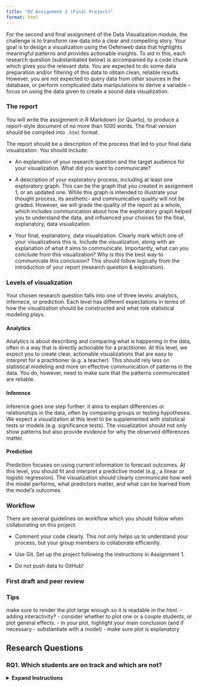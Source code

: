 ```yaml
---
title: "DV Assignment 2 (Final Project)"
format: html
---
```


For the second and final assignment of the Data Visualization module, the challenge is to transform raw data into a clear and compelling story. Your goal is to design a visualization using the Oefenweb data that highlights meaningful patterns and provides actionable insights. To aid in this, each research question (substantiated below) is accompanied by a code chunk which gives you the relevant data. You are expected to do some data preparation and/or filtering of this data to obtain clean, reliable results. However, you are not expected to query data from other sources in the database, or perform complicated data manipulations to derive a variable -- focus on using the data given to create a sound data visualization. 

### The report
You will write the assignment in R Markdown (or Quarto), to produce a report-style document of no more than 1000 words. The final version should be compiled into `.html` format. 

The report should be a description of the process that led to your final data visualization. You should include:  

-  An explanation of your research question and the target audience for your visualization. What did you want to communicate?  

-  A description of your exploratory process, including at least one exploratory graph. This can be the graph that you created in assignment 1, or an updated one. While this graph is intended to illustrate your thought process, its aesthetic- and communicative quality will not be graded. However, we will grade the quality of the report as a whole, which includes communication about how the exploratory graph helped you to understand the data, and influenced your choices for the final, explanatory, data visualization.  

-  Your final, explanatory, data visualization. Clearly mark which one of your visualizations this is. Include the visualization, along with an explanation of what it aims to communicate. Importantly, what can you conclude from this visualization? Why is this the best way to communicate this conclusion? This should follow logically from the introduction of your report (research question & exploration). 

### Levels of visualization
Your chosen research question falls into one of three levels: analytics, infernece, or prediction. Each level has different expectations in terms of how the visualization should be constructed and what role statistical modeling plays. 

#### Analytics
Analytics is about describing and comparing what is happening in the data, often in a way that is directly actionable for a practitioner. At this level, we expect you to create clear, actionable visualizations that are easy to interpret for a practitioner (e.g. a teacher). This should rely less on statistical modeling and more on effective communication of patterns in the data. You do, however, need to make sure that the patterns communicated are reliable. 

#### Inference
Inference goes one step further: it aims to explain differences or relationships in the data, often by comparing groups or testing hypotheses. We expect a visualization at this level to be supplemented with statistical tests or models (e.g. significance tests). The visualization should not only show patterns but also provide evidence for why the observed differences matter. 

#### Prediction 
Prediction focuses on using current information to forecast outcomes. At this level, you should fit and interpret a predictive model (e.g., a linear or logistic regression). The visualization should clearly communicate how well the model performs, what predictors matter, and what can be learned from the model's outcomes. 

### Workflow
There are several guidelines on workflow which you should follow when collaborating on this project: 

-  Comment your code clearly. This not only helps us to understand your process, but your group members to collaborate efficiently. 

-  Use Git. Set up the project following the instructions in Assignment 1. 

-  Do not push data to GitHub! 

### First draft and peer review


### Tips 
make sure to render the plot large enough so it is readable in the html. 
-   adding interactivity?
-   consider whether to plot one or a couple students, or plot general effects.
-   in your plot, highlight your main conclusion (and if necessary - substantiate with a model)
-   make sure plot is explanatory

## Research Questions

### RQ1. Which students are on track and which are not?
<details> 
<summary><strong>Expand Instructions</strong></summary>

**Level**: Analytics\

**Instruction:** Visualize the progress of the class within the four basic operation games: addition, subtraction, multiplication, division. It should be useful for the teacher; they should be able to efficiently derive which students are on track in each game and which are not. You can choose one of two ways to define progress in this context:

1.  *Population-based approach:* In the dataset, there is a variable called `q_score`. This is a metric which indicates how the student is performing, relative to the average performance within the same age group. For example, a q-score of 400 indicates that a child is performing equal to an average student in grade 4.

2.  *Within-class approach:* In the dataset, there is a variable called `new_user_domain_rating`. This is the raw ability score of the user within the respective game. Normalize this variable for the class within each game to visualize students’ performance relative to the class average.

```r
#| code-fold: true
#| code-summary: "Data:"

# SQL query here
```

::: {.callout-tip collapse="false"}
-   Think about how you will deal with children who have no or little data within a specifc domain. (How) will you visualize it? Is it reliable?

-   You do not need to worry about generalizibility to other classes. It should be relevant for the teacher to say something about their students' progress within the current class.
:::


### RQ2. What are the differences in playing behaviors between students that switch games a lot within a given session, compared to students who don't? 
<details> 
<summary><strong>Expand Instructions</strong></summary>

**Level:** Inference.  

**Instruction:** Define a high vs. low switcher by looking at the variables `n_different_games` and `duration`. Now, choose one or more of the following variables to relate to switching behavior:

1.  `mean_correct` \
2.  `n_skip` \
3.  `n_soft_quits` \
4.  `difficulty` (or `easy_ratio` / `medium_ratio` / `hard_ratio`) \
5.  `mean_rt` 

```r
#| code-fold: true
#| code-summary: "Data:"

# SQL query here
```

::: {.callout-tip collapse="false"}
-   After defining high/low switchers, it may be useful to look at individual users to get an idea of their playing patterns, before aggregating the data further.  

-   How will you filter the data to get reliable estimates of switching tendencies? 

-   Taking the perspective of the child playing the game, what could be an advantage of switching games often? What could be a disadvantage? Considering this perspective could help formulate your narrative. 
:::

### RQ3. How does post-error quitting differ between in-school and out-of-school practice? What might moderate these differences?
<details> 
<summary><strong>Expand Instructions</strong></summary>

**Level:** Inference

**Instruction:** It is possible that students' motivation differs depending on whether they play in a classroom setting or at home -- a question which we would like you to explore in the data. One way to operationalize motivation in Prowise Learn is post-error quitting. Post-error quitting refers to whether the game was ended prematurely after an error (`post_error_quit`). First, define a variable which indicates whether a student is playing in or out of school:

-  School times are between 8:30 and 15.00 on weekdays. Be aware of [school holidays](https://www.rijksoverheid.nl/onderwerpen/schoolvakanties/overzicht-schoolvakanties-per-schooljaar/overzicht-schoolvakanties-2025-2026)! These should be defined as out-of-school. 

Choose one or more of the following moderators for your final visualization: 

1.  `grade`
2.  Average `new_user_domain_q_score`  
3.  Average `quit` (this would define whether a student *generally* quits a lot, regardless of errors).  

```r
#| code-fold: true
#| code-summary: "Data:"

# SQL query here
# delete LG sessions
```

::: {.callout-tip collapse="false"}
-   We have two papers dealing with post-error quitting (although not specifically dealing with this question), read them here and here for inspiration! 

-   You can define errors as binary (error or correct) or sequential (n errors made in a row). 
:::


### RQ4. Can we predict how long a student will look at feedback from different student characteristics and/or play behavior?
<details> 
<summary><strong>Expand Instructions</strong></summary>

**Level:** Prediction

**Instruction:** Feedback looking time indicates the time that the feedback was displayed on the screen after a student encountered an error, skipped a response, or had a time-out. Whether or not students engage with the feedback they recieve can serve as important information, both for the developers at Prowise Learn (how do users engage with application features?), and for teachers (how do students engage in their learning process?). Here, you can choose between a number of different variables to add to a regression model:

1.  type of error (incorrect response, skipped response, time-out response). Factor this variable yourself. 
2.  `grade`
3.  `gender`
4.  `q_score`
5.  `difficulty`
6.  `show_coins`
7.  `response_time_in_milliseconds`
8.  application (language vs. math)

You can be selective or choose all variables. If you choose to omit certain variables, please explain why. If you differentiate between covariates and predictors, please argue your reasoning. 


```r
#| code-fold: true
#| code-summary: "Data:"

# SQL query here
# Delete LG sessions
# Delete correct responses 
# "Because the system automatically moves on to the next item after a correct response, we remove these responses."
```

::: {.callout-tip collapse="false"}
-   Some games have explicit feedback (feedback which gives more information than right or wrong) -- check this in the variable `informative_feedback`. Make sure you account for this somehow.  

-   It will be useful to start with an exploration about how children look at feedback. How is this variable distributed? Also examine it across games. 

-   Feedback looking time can be defined in a continuous manner (predicting the time looked at feedback), or categorical (can we differentiate different types of 'feedback lookers')? Use the results from your exploration to decide which way is most suitable to define feedback looking. 
:::

